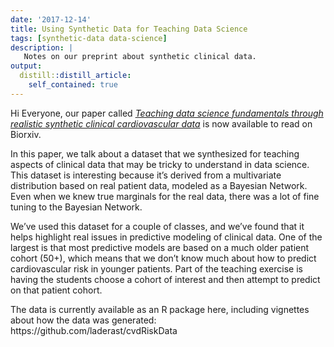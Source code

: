 ```yaml
---
date: '2017-12-14'
title: Using Synthetic Data for Teaching Data Science
tags: [synthetic-data data-science]
description: |
   Notes on our preprint about synthetic clinical data.
output:
  distill::distill_article:
    self_contained: true
---
```



Hi Everyone, our paper called [*Teaching data science fundamentals through realistic synthetic clinical cardiovascular data*](https://www.biorxiv.org/content/early/2017/12/12/232611) is now available to read on Biorxiv.

In this paper, we talk about a dataset that we synthesized for teaching aspects of clinical data that may be tricky to understand in data science. This dataset is interesting because it's derived from a multivariate distribution based on real patient data, modeled as a Bayesian Network. Even when we knew true marginals for the real data, there was a lot of fine tuning to the Bayesian Network.

We've used this dataset for a couple of classes, and we've found that it helps highlight real issues in predictive modeling of clinical data. One of the largest is that most predictive models are based on a much older patient cohort (50+), which means that we don't know much about how to predict cardiovascular risk in younger patients. Part of the teaching exercise is having the students choose a cohort of interest and then attempt to predict on that patient cohort.

The data is currently available as an R package here, including vignettes about how the data was generated: https://github.com/laderast/cvdRiskData
